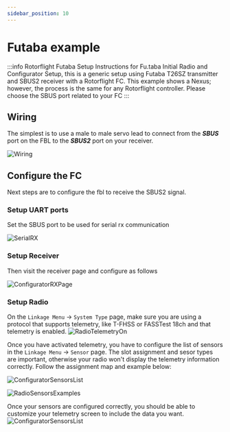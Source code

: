 ```yaml
---
sidebar_position: 10
---
```


# Futaba example 

:::info Rotorflight Futaba Setup
Instructions for Fu.taba Initial Radio and Configurator Setup, this is a generic setup using Futaba T26SZ transmitter and SBUS2 receiver with a Rotorflight FC. This example shows a Nexus; however, the process is the same for any Rotorflight controller. Please choose the SBUS port related to your FC
:::

## Wiring
The simplest is to use a male to male servo lead to connect from the ***SBUS*** port on the FBL to the ***SBUS2*** port on your receiver.

![Wiring](./img/wiring.jpg)

## Configure the FC
Next steps are to configure the fbl to receive the SBUS2 signal.

### Setup UART ports
Set the SBUS port to be used for serial rx communication

![SerialRX](./img/serialrx.png)

### Setup Receiver 
Then visit the receiver page and configure as follows

![ConfiguratorRXPage](./img/configurator.png)

### Setup Radio
On the ```Linkage Menu``` -> ```System Type``` page, make sure you are using a protocol that supports telemetry, like T-FHSS or FASSTest 18ch and that telemetry is enabled.
![RadioTelemetryOn](./img/telemetry-on.jpg)

Once you have activated telemetry, you have to configure the list of sensors in the ```Linkage Menu``` -> ```Sensor``` page. The slot assignment and sesor types are important, otherwise your radio won't display the telemetry information correctly.
Follow the assignment map and example below:

![ConfiguratorSensorsList](./img/sensors.png)

![RadioSensorsExamples](./img/sensors-example.jpg)

Once your sensors are configured correctly, you should be able to customize your telemetry screen to include the data you want. 
![ConfiguratorSensorsList](./img/telemetry-display.jpg)
